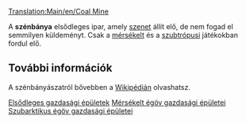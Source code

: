 [[Translation:Main/en/Coal Mine]]
{{hu/Gazdasági épületek| név        = Szénbánya
| kép        = Coalmine.png
| klíma      = [[Main/en/Éghajlatok/Hu#Mérsékelt|Mérsékelt]], [[Main/en/Éghajlatok/Hu#Szubarktikus|szubarktikus]]
| elfogad    = Semmi
| előállít   = [[Main/hu/Szén|Szén]]
| megjegyzés = Nincs
}}

A '''szénbánya''' elsődleges ipar, amely [[Main/hu/Szén|szenet]] állít elő, de nem fogad el semmilyen küldeményt. Csak a [[Main/en/Éghajlatok/Hu#Mérsékelt|mérsékelt]] és a [[Main/en/Éghajlatok/Hu#Szubtrópusi|szubtrópusi]] játékokban fordul elő.

== További információk ==
A szénbányászatról bővebben a [http://hu.wikipedia.org/wiki/Bányászat#A_szénbányászat Wikipédián] olvashatsz.

{{hu/Navbox Gazdasági épületek}}

[[Category:hu/Elsődleges gazdasági épületek|Elsődleges gazdasági épületek]]
[[Category:hu/Mérsékelt égöv gazdasági épületei|Mérsékelt égöv gazdasági épületei]]
[[Category:hu/Szubarktikus égöv gazdasági épületei|Szubarktikus égöv gazdasági épületei]]